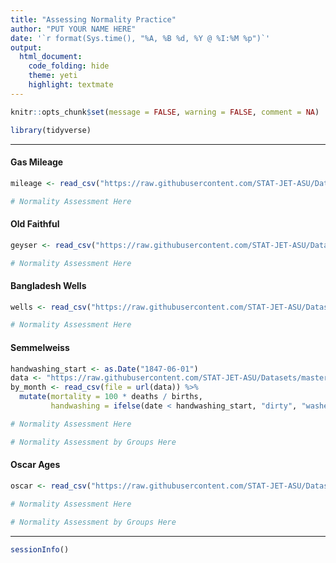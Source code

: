 ```yaml
---
title: "Assessing Normality Practice"
author: "PUT YOUR NAME HERE"
date: '`r format(Sys.time(), "%A, %B %d, %Y @ %I:%M %p")`'
output: 
  html_document: 
    code_folding: hide
    theme: yeti
    highlight: textmate
---
```


```r
knitr::opts_chunk$set(message = FALSE, warning = FALSE, comment = NA)
```

```r
library(tidyverse)
```

***
#### **Gas Mileage**

```r
mileage <- read_csv("https://raw.githubusercontent.com/STAT-JET-ASU/Datasets/master/Instructor/gasmileage.csv")
```

```r
# Normality Assessment Here
```


#### **Old Faithful**

```r
geyser <- read_csv("https://raw.githubusercontent.com/STAT-JET-ASU/Datasets/master/Instructor/oldfaithful.csv")
```

```r
# Normality Assessment Here
```


#### **Bangladesh Wells**

```r
wells <- read_csv("https://raw.githubusercontent.com/STAT-JET-ASU/Datasets/master/Chihara/Bangladesh.csv")
```

```r
# Normality Assessment Here
```


#### **Semmelweiss**

```r
handwashing_start <- as.Date("1847-06-01")
data <- "https://raw.githubusercontent.com/STAT-JET-ASU/Datasets/master/Instructor/semmelweismonthly.csv"
by_month <- read_csv(file = url(data)) %>% 
  mutate(mortality = 100 * deaths / births,
         handwashing = ifelse(date < handwashing_start, "dirty", "washed"))
```

```r
# Normality Assessment Here
```

```r
# Normality Assessment by Groups Here
```


#### **Oscar Ages**

```r
oscar <- read_csv("https://raw.githubusercontent.com/STAT-JET-ASU/Datasets/master/Instructor/oscarages.csv")
```

```r
# Normality Assessment Here
```

```r
# Normality Assessment by Groups Here
```


***
```r
sessionInfo()
```

